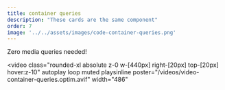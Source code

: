 ```yaml
---
title: container queries
description: "These cards are the same component"
order: 7
image: '../../assets/images/code-container-queries.png'
---
```


Zero media queries needed!

<video
  class="rounded-xl absolute z-0 w-[440px] right-[20px] top-[20px] hover:z-10"
  autoplay
  loop
  muted
  playsinline
  poster="/videos/video-container-queries.optim.avif"
  width="486"
>
  <source src="/videos/video-container-queries.optim.mp4" type="video/mp4" />
  <source src="/videos/video-container-queries.optim.webm" type="video/webm" />
</video>

<Image src={screen} alt="" class="rounded-xl absolute z-1 w-[380px] right-[380px] top-[140px] hover:z-10" />
